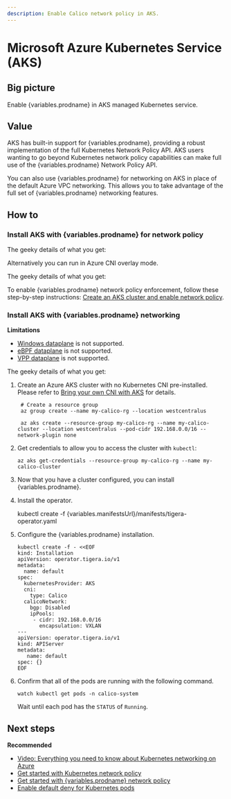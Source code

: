 ```yaml
---
description: Enable Calico network policy in AKS.
---
```



# Microsoft Azure Kubernetes Service (AKS)

## Big picture

Enable {variables.prodname} in AKS managed Kubernetes service.

## Value

AKS has built-in support for {variables.prodname}, providing a robust implementation of the full Kubernetes Network Policy API. AKS users wanting to go beyond Kubernetes network policy capabilities can make full use of the {variables.prodname} Network Policy API.

You can also use {variables.prodname} for networking on AKS in place of the default Azure VPC networking. This allows you to take advantage of the full set of {variables.prodname} networking features.

## How to

### Install AKS with {variables.prodname} for network policy

The geeky details of what you get:

<GeekDetails
  prodname={variables.prodname}
  details='Policy:Calico,IPAM:Azure,CNI:Azure,Overlay:No,Routing:VPC Native,Datastore:Kubernetes'
/>

Alternatively you can run in Azure CNI overlay mode.

The geeky details of what you get:

<GeekDetails
  prodname={variables.prodname}
  details='Policy:Calico,IPAM:Azure,CNI:Azure,Overlay:Yes,Routing:VPC Native,Datastore:Kubernetes'
/>

To enable {variables.prodname} network policy enforcement, follow these step-by-step instructions: [Create an AKS cluster and enable network policy](https://docs.microsoft.com/en-us/azure/aks/use-network-policies).

### Install AKS with {variables.prodname} networking

**Limitations**

- [Windows dataplane](../windows-calico/index.mdx) is not supported.
- [eBPF dataplane](../../../operations/ebpf/use-cases-ebpf.mdx) is not supported.
- [VPP dataplane](https://github.com/projectcalico/vpp-dataplane) is not supported.

The geeky details of what you get:

<GeekDetails
  prodname={variables.prodname}
  details='Policy:Calico,IPAM:Calico,CNI:Calico,Overlay:VXLAN,Routing:Calico,Datastore:Kubernetes'
/>

1. Create an Azure AKS cluster with no Kubernetes CNI pre-installed. Please refer to [Bring your own CNI with AKS](https://docs.microsoft.com/en-us/azure/aks/use-byo-cni?tabs=azure-cli) for details.

   ```
    # Create a resource group
    az group create --name my-calico-rg --location westcentralus

    az aks create --resource-group my-calico-rg --name my-calico-cluster --location westcentralus --pod-cidr 192.168.0.0/16 --network-plugin none
   ```

1. Get credentials to allow you to access the cluster with `kubectl`:

   ```
   az aks get-credentials --resource-group my-calico-rg --name my-calico-cluster
   ```

1. Now that you have a cluster configured, you can install {variables.prodname}.

1. Install the operator.

   <CodeBlock language=''>
   kubectl create -f {variables.manifestsUrl}/manifests/tigera-operator.yaml
   </CodeBlock>

1. Configure the {variables.prodname} installation.

   ```
   kubectl create -f - <<EOF
   kind: Installation
   apiVersion: operator.tigera.io/v1
   metadata:
     name: default
   spec:
     kubernetesProvider: AKS
     cni:
       type: Calico
     calicoNetwork:
       bgp: Disabled
       ipPools:
        - cidr: 192.168.0.0/16
          encapsulation: VXLAN
   ---
   apiVersion: operator.tigera.io/v1
   kind: APIServer
   metadata:
      name: default
   spec: {}
   EOF
   ```

1. Confirm that all of the pods are running with the following command.

   ```
   watch kubectl get pods -n calico-system
   ```

   Wait until each pod has the `STATUS` of `Running`.

## Next steps

**Recommended**

- [Video: Everything you need to know about Kubernetes networking on Azure](https://www.projectcalico.org/everything-you-need-to-know-about-kubernetes-networking-on-azure/)
- [Get started with Kubernetes network policy](../../../network-policy/get-started/kubernetes-policy/kubernetes-network-policy.mdx)
- [Get started with {variables.prodname} network policy](../../../network-policy/get-started/calico-policy/calico-network-policy.mdx)
- [Enable default deny for Kubernetes pods](../../../network-policy/get-started/kubernetes-default-deny.mdx)
